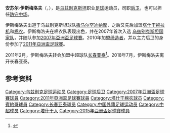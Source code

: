 {{Football player infobox
| playername = 伊斯梅洛夫<br>{{lang|ru|Анзур Исмаилов}}
| fullname = 安苏尔·伊斯梅洛夫
| englishfullname = Anzur Husanovich Ismailov
| countryofbirth = {{USSR}}
| cityofbirth = [[塔什干|塔什干]]
| dateofbirth = {{birth date and age|1985|4|21}}      
| height = {{height|meter=1.90}}
| position = [[后卫_(足球)|后卫]]、[[中场|中场]]
| currentclub = 
| clubnumber = 
| youthyears = 
| youthclubs = 
| years = 2001<br>2002–2003<br />2004–2009<br />2010<br />2011–2018<br />2018-
| clubs = [[撒马尔罕迪纳摩足球俱乐部|撒马尔罕迪纳摩]] <br> [[塔什干拖拉机足球俱乐部|塔什干拖拉机]] <br> [[塔什干棉农足球俱乐部|棉农]] <br> [[賓約哥足球俱樂部|缔造者]] <br> [[长春亚泰|长春亚泰]] <br> [[塔什干火车头足球俱乐部|塔什干火车头]] 
| caps(goals) = <br>{{0}}2 (0)<br>78 (5)<br> 25 (2)<br> 193 (14)
| nationalyears = 2007–
| nationalteam = [[乌兹别克斯坦国家足球队|乌兹别克斯坦]]
| nationalcaps(goals) = 85 (3)
| pcupdate = 2018年7月1日
| ntupdate = 2018年5月8日
|}}
'''安苏尔·伊斯梅洛夫'''（'''{{lang|ru|Анзур Исмаилов}}'''，{{bd|1985年|4月21日|||I}}），是[[乌兹别克斯坦|乌兹别克斯坦]]职业[[足球|足球]]运动员，司职[[后卫_(足球)|后卫]]，也可以担任[[中场|防守中场]]。

伊斯梅洛夫出道于乌兹别克斯坦球队[[撒马尔罕迪纳摩足球俱乐部|撒马尔罕迪纳摩]]，之后又先后加盟[[塔什干拖拉机足球俱乐部|塔什干拖拉机]]和[[塔什干棉农足球俱乐部|棉农]]。伊斯梅洛夫在棉农队表现出色，并在2007年首次入选 [[乌兹别克斯坦国家足球队|乌兹别克斯坦国家队]]，并随队参加[[2007年亞洲盃足球賽|2007年亞洲盃足球賽]]。2010年加盟[[賓約哥足球俱樂部|缔造者]]，并以主力后卫的身份参加了[[2011年亞洲盃足球賽|2011年亞洲盃足球賽]]。

2011年2月，伊斯梅洛夫转会加盟中超球队[[长春亚泰|长春亚泰]]<ref>{{Cite web |url=http://sports.sohu.com/20110215/n279337646.shtml |title=亚泰新赛季外援全完成签约 巴西中轴线打造完毕 |access-date=2011-02-26 |archive-date=2018-10-06 |archive-url=https://web.archive.org/web/20181006005436/http://sports.sohu.com/20110215/n279337646.shtml |dead-url=no }}</ref>。2018年7月，伊斯梅洛夫离开长春亚泰。

==参考资料==
{{reflist}}

{{2011年中超分类名单长春}}
{{2012年中超分类名单长春}}
{{2013年中超分类名单长春}}
{{2014年中超分类名单长春}}
{{2015年中超分类名单长春}}
{{2016年中超分类名单长春}}
{{2017年中超分类名单长春}}
{{2018年中超分类名单长春}}

{{DEFAULTSORT:Ismailov, Anzur}}
[[Category:乌兹别克足球运动员|Category:乌兹别克足球运动员]]
[[Category:足球后卫|Category:足球后卫]]
[[Category:2007年亞洲盃足球賽球員|Category:2007年亞洲盃足球賽球員]]
[[Category:2011年亞洲盃足球賽球員|Category:2011年亞洲盃足球賽球員]]
[[Category:塔什干棉农球员|Category:塔什干棉农球员]]
[[Category:賓約哥球員|Category:賓約哥球員]]
[[Category:长春亚泰球员|Category:长春亚泰球员]]
[[Category:中国外籍足球运动员|Category:中国外籍足球运动员]]
[[Category:中超球员|Category:中超球员]]
[[Category:塔什干人|Category:塔什干人]]
[[Category:2015年亞洲盃足球賽球員|Category:2015年亞洲盃足球賽球員]]